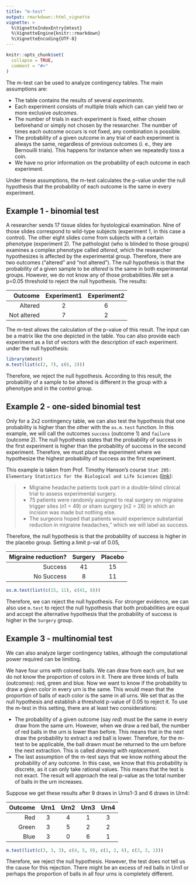 ```yaml
---
title: "m-test"
output: rmarkdown::html_vignette
vignette: >
  %\VignetteIndexEntry{mtest}
  %\VignetteEngine{knitr::rmarkdown}
  %\VignetteEncoding{UTF-8}
---
```


```r
knitr::opts_chunk$set(
  collapse = TRUE,
  comment = "#>"
)
```

The m-test can be used to analyze contingency tables. The main assumptions are:

* The table contains the results of several *experiments*. 
* Each experiment consists of multiple *trials* which can can yield two or more 
exclusive *outcomes*.
* The number of trials in each experiment is fixed, either chosen beforehand 
or simply not chosen by the researcher. The number of times each outcome occurs 
is not fixed, any combination is possible.
* The probability of a given outcome in any trial of each experiment is always 
the same, regardless of previous outcomes (i. e., they are Bernouilli trials).
This happens for instance when we repeatedly toss a coin. 
* We have no prior information on the probability of each outcome in each 
experiment.

Under these assumptions, the m-test calculates the p-value under the null 
hypothesis that the probability of each outcome is the same in every experiment.

## Example 1 - binomial test

A researcher sends 17 tissue slides for hystological examination. 
Nine of those slides correspond to wild-type subjects (experiment 1, in 
this case a control). The other eight slides come from subjects with a certain 
phenotype (experiment 2). The pathologist (who is blinded to those groups) 
examines a complex phenotype called *altered*, which the researcher hypothesizes 
is affected by the experimental group. Therefore, there are two outcomes 
("altered" and "not altered"). The null hypothesis is that the probability of 
a given sample to be *altered* is 
the same in both experimental groups. However, we do not know any of those 
probabilities.We set a p=0.05 threshold to reject the null hypothesis. 
The results:

| Outcome             | Experiment1 | Experiment2 |
|--------------------:|:-----------:|:-----------:|
| Altered             | 2           | 6           |
| Not altered         | 7           | 2           |

The m-test allows the calculation of the p-value of this result. The input can 
be a matrix like the one depicted in the table. You can also provide each 
experiment as a list of vectors with the description of each experiment.
under the null hypothesis:

```r
library(mtest)
m.test(list(c(2, 7), c(6, 2)))
```
Therefore, we reject the null hypothesis. According to this result, the 
probability of a sample to be altered is different in the group with a 
phenotype and in the control group.

## Example 2 - one-sided binomial test
Only for a 2x2 contingency table, we can also test the hypothesis that one 
probability is higher than the other with the `os.m.test` function. In 
this example, we will call the outcomes `success` (outcome 1) and `failure`
(outcome 2). The null hypothesis states that the probability of success 
in the first experiment is higher than the probability of success in the second 
experiment. Therefore, we must place the experiment where we hypothesize the 
highest probability of success as the first experiment.

This example is taken from Prof. Timothy Hanson's course 
`Stat 205: Elementary Statistics for the Biological and Life Sciences`
([link](https://www.brighamresearcheducation.org/wp-content/uploads/2017/05/Topics-in-Biostatistics.categorical-data-analysis-and-logistic-regression.part-1..05.02.17.pdf])):

> * Migraine headache patients took part in a double-blind clinical
trial to assess experimental surgery.
> * 75 patients were randomly assigned to real surgery on
migraine trigger sites (n1 = 49) or sham surgery (n2 = 26) in
which an incision was made but nothing else.
> * The surgeons hoped that patients would experience \a
substantial reduction in migraine headaches," which we will
label as success.

Therefore, the null hypothesis is that the probability of success is higher in 
the placebo group. Setting a limit p-val of 0.05,


| Migraine reduction?    | Surgery     | Placebo     |
|-----------------------:|:-----------:|:-----------:|
| Success                | 41          | 15          |
| No Success             | 8           | 11          |


```r
os.m.test(list(c(15, 11), c(41, 8)))
```

Therefore, we can reject the null hypothesis. For stronger evidence, we can 
also use `m.test` to reject the null hypothesis that both probabilities are 
equal and accept the alternative hypothesis that the probability of success 
is higher in the `Surgery` group.

## Example 3 - multinomial test
We can also analyze larger contingency tables, although the computational 
power required can be limiting. 

We have four urns with colored balls. We can draw 
from each urn, but we do not know the proportion of colors in it. There are three 
kinds of balls (outcomes): red, green and blue. Now we want to know if 
the probability to draw a given color in every urn is the 
same. This would mean that the proportion of balls of each color is the same 
in all urns. We set that as the null hypothesis and establish a threshold p-value of 
0.05 to reject it. 
To use the m-test in this setting, there are at least two considerations:

* The probability of a given outcome (say 
*red*) must be the same in every draw from the same urn. However, when we 
draw a red ball, the number of red balls in the urn is lower than before. This 
means that in the next draw the probability to extract a red ball is lower.
Therefore, for the m-test to be applicable, the ball drawn must be returned to 
the urn before the next extraction. This is called *drawing with replacement*.
* The last assumption of the m-test says that we know nothing about the 
probability of any outcome. In this case, we know that this probability is 
discrete, as it can only take rational values. This means that the test is 
not exact. The result will approach the real p-value as the total number of 
balls in the urn increases.

Suppose we get these results after 9 draws in Urns1-3 and 6 draws in Urn4:

| Outcome             | Urn1 | Urn2 | Urn3 | Urn4 |
|--------------------:|:----:|:----:|:----:|:----:|
| Red                 | 3    |  4   | 1    | 3    |
| Green               | 3    |  5   | 2    | 2    |
| Blue                | 3    |  0   | 6    | 1    |


```r
m.test(list(c(3, 3, 3), c(4, 5, 0), c(1, 2, 6), c(3, 2, 1)))
```

Therefore, we reject the null hypothesis. However, the test does not tell us 
the cause for this rejection. There might be an excess of red balls in Urn1 or 
perhaps the proportion of balls in all four urns is completely different. 
